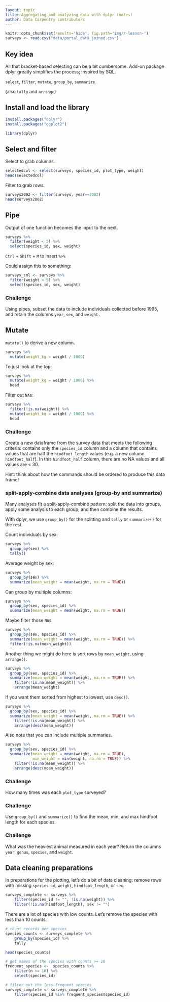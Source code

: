 ```yaml
---
layout: topic
title: Aggregating and analyzing data with dplyr (notes)
author: Data Carpentry contributors
---
```


```r
knitr::opts_chunk$set(results='hide', fig.path='img/r-lesson-')
surveys <- read.csv("data/portal_data_joined.csv")
```

## Key idea

All that bracket-based selecting can be a bit cumbersome.
Add-on package dplyr greatly simplifies the process; inspired by SQL.

`select`, `filter`, `mutate`, `group_by`, `summarize`

(also `tally` and `arrange`)


## Install and load the library

```r
install.packages("dplyr")
install.packages("ggplot2")
```

```r
library(dplyr)
```


## Select and filter

Select to grab columns.

```r
selectedcol <- select(surveys, species_id, plot_type, weight)
head(selectedcol)
```


Filter to grab rows.

```r
surveys2002 <- filter(surveys, year==2002)
head(surveys2002)
```

## Pipe

Output of one function becomes the input to the next.

```r
surveys %>%
  filter(weight < 5) %>%
  select(species_id, sex, weight)
```

<kbd>`Ctrl`</kbd> + <kbd>`Shift`</kbd> + <kbd>`M`</kbd> to insert `%>%`

Could assign this to something:

```r
surveys_sml <- surveys %>%
  filter(weight < 5) %>%
  select(species_id, sex, weight)
```


### Challenge

Using pipes, subset the data to include individuals collected before 1995,
and retain the columns `year`, `sex`, and `weight.`


## Mutate

`mutate()` to derive a new column.

```r
surveys %>%
  mutate(weight_kg = weight / 1000)
```

To just look at the top:

```r
surveys %>%
  mutate(weight_kg = weight / 1000) %>%
  head
```

Filter out `NA`s:

```r
surveys %>%
  filter(!is.na(weight)) %>%
  mutate(weight_kg = weight / 1000) %>%
  head
```

### Challenge

Create a new dataframe from the survey data that meets the following
criteria: contains only the `species_id` column and a column that contains
values that are half the `hindfoot_length` values (e.g. a new column
`hindfoot_half`). In this `hindfoot_half` column, there are no NA values
and all values are < 30.

Hint: think about how the commands should be ordered to produce this data frame!

<!-- end challenge -->

### split-apply-combine data analyses (group-by and summarize)

Many analyses fit a split-apply-combine pattern: split the data into
groups, apply some analysis to each group, and then combine the
results.

With dplyr, we use `group_by()` for the splitting and `tally` or
`summarize()` for the rest.

Count individuals by sex:

```r
surveys %>%
  group_by(sex) %>%
  tally()
```

Average weight by sex:

```r
surveys %>%
  group_by(sex) %>%
  summarize(mean_weight = mean(weight, na.rm = TRUE))
```

Can group by multiple columns:

```r
surveys %>%
  group_by(sex, species_id) %>%
  summarize(mean_weight = mean(weight, na.rm = TRUE))
```

Maybe filter those `NA`s

```r
surveys %>%
  group_by(sex, species_id) %>%
  summarize(mean_weight = mean(weight, na.rm = TRUE)) %>%
  filter(!is.na(mean_weight))
```

Another thing we might do here is sort rows by `mean_weight`, using
`arrange()`.


```r
surveys %>%
  group_by(sex, species_id) %>%
  summarize(mean_weight = mean(weight, na.rm = TRUE)) %>%
    filter(!is.na(mean_weight)) %>%
    arrange(mean_weight)
```

If you want them sorted from highest to lowest, use `desc()`.

```r
surveys %>%
  group_by(sex, species_id) %>%
  summarize(mean_weight = mean(weight, na.rm = TRUE)) %>%
    filter(!is.na(mean_weight)) %>%
    arrange(desc(mean_weight))
```

Also note that you can include multiple summaries.

```r
surveys %>%
  group_by(sex, species_id) %>%
  summarize(mean_weight = mean(weight, na.rm = TRUE),
            min_weight = min(weight, na.rm = TRUE)) %>%
    filter(!is.na(mean_weight)) %>%
    arrange(desc(mean_weight))
```

### Challenge

How many times was each `plot_type` surveyed?

<!-- end challenge -->


### Challenge

Use `group_by()` and `summarize()` to find the mean, min, and max hindfoot
length for each species.

<!-- end challenge -->

### Challenge

What was the heaviest animal measured in each year? Return the columns `year`,
`genus`, `species`, and `weight`.

<!-- end challenge -->


## Data cleaning preparations

In preparations for the plotting, let's do a bit of data cleaning:
remove rows with missing `species_id`, `weight`, `hindfoot_length`, or
`sex`.

```r
surveys_complete <- surveys %>%
    filter(species_id != "", !is.na(weight)) %>%
    filter(!is.na(hindfoot_length), sex != "")
```

There are a lot of species with low counts. Let's remove the species
with less than 10 counts.

```r
# count records per species
species_counts <- surveys_complete %>%
    group_by(species_id) %>%
    tally

head(species_counts)

# get names of the species with counts >= 10
frequent_species <-  species_counts %>%
    filter(n >= 10) %>%
    select(species_id)

# filter out the less-frequent species
surveys_complete <- surveys_complete %>%
    filter(species_id %in% frequent_species$species_id)
```





<br/> <br/> <br/> <br/> <br/> <br/> <br/> <br/> <br/> <br/>
